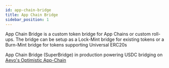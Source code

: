 ```yaml
---
id: app-chain-bridge
title: App Chain Bridge
sidebar_position: 1
---
```


App Chain Bridge is a custom token bridge for App Chains or custom roll-ups. The bridge can be setup as a Lock-Mint bridge for existing tokens or a Burn-Mint bridge for tokens supporting Universal ERC20s

App Chain Bridge (SuperBridge) in production powering USDC bridging on [Aevo's Optimistic App-Chain](https://mirror.xyz/0x6FD2bd90D50eDEe139103454116F252f6F5eC928/s602ukNdxwBkr9imWWO2MBgzpNny0O1ews_Nev75ppM)
